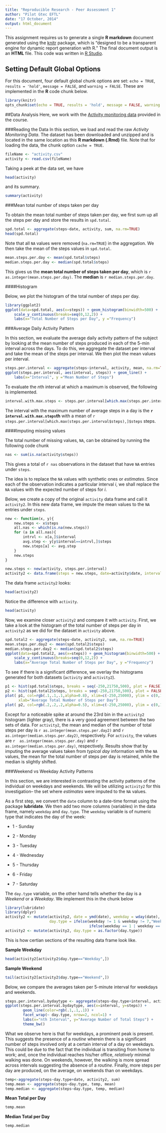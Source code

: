 ```yaml
---
title: "Reproducible Research - Peer Assessment 1"
author: "Pilot Gtec EFTL"
date: "17 October, 2014"
output: html_document
---
```


This assignment requires us to generate a single **R markdown** document generated using the [knitr][1] package, which is "designed to be a transparent engine for dynamic report generation with R." The final document output is an **HTML** file. This code was written in [R Studio][2].

[1]: http://yihui.name/knitr/ "knitr"
[2]: http://www.rstudio.com/ "R Studio"


## Setting Default Global Options
For this document, four default global chunk options are set: `echo = TRUE`, `results = 'hold'`, 
`message = FALSE`, and `warning = FALSE`. These are implemented in the **R** code chunk below.
```r
library(knitr)
opts_chunk$set(echo = TRUE, results = 'hold', message = FALSE, warning = FALSE)
```

##Data Analysis
Here, we work with the [Activity monitoring data][3] provided in the course.

[3]: https://d396qusza40orc.cloudfront.net/repdata%2Fdata%2Factivity.zip "Activity monitoring data" 

###Reading the Data
In this section, we load and read the raw *Activity Monitoring Data*. The dataset has been downloaded and unzipped and is located in the same location as this **R markdown (.Rmd)** file. Note that for loading the data, the chunk option `cache = TRUE`.

```r
fileName <- "activity.csv"
activity <- read.csv(fileName)
```

Taking a peek at the data set, we have

```r
head(activity)
```

and its summary.


```r
summary(activity)
```


###Mean total number of steps taken per day

To obtain the mean total number of steps taken per day, we first sum up all the steps per day and store the results in `spd.total`. 

```r
spd.total <- aggregate(steps~date, activity, sum, na.rm=TRUE)
head(spd.total)
```

Note that all `NA` values were removed (`na.rm=TRUE`) in the aggregation. We then take the mean of the steps values in `spd.total`. 

```r
mean.steps.per.day <- mean(spd.total$steps)
median.steps.per.day <- median(spd.total$steps)
```

This gives us the **mean total number of steps taken per day**, which is `r as.integer(mean.steps.per.day)`. The **median** is `r median.steps.per.day`.

####Histogram

Below, we plot the histogram of the total number of steps per day.

```r
library(ggplot2)
ggplot(data=spd.total, aes(x=steps)) + geom_histogram(binwidth=500) +
    scale_y_continuous(breaks=seq(0,12,2)) +
    labs(x="Total Number of Steps per Day", y ="Frequency")
```


###Average Daily Activity Pattern

In this section, we evaluate the average daily activity pattern of the subject by looking at the mean number of steps produced in each of the 5-min interval across the days. To do this, we aggregate the dataset per interval and take the mean of the steps per interval. We then plot the mean values per interval.

```r
steps.per.interval <- aggregate(steps~interval, activity, mean, na.rm=TRUE)
ggplot(steps.per.interval, aes(interval, steps)) + geom_line() +
    labs(x="Interval", y ="Mean Number of Steps") 
```

To evaluate the $n$th interval at which a maximum is observed, the following is implemented.

```r
interval.with.max.steps <- steps.per.interval[which.max(steps.per.interval$steps),]$interval
```

The interval with the maximum number of average steps in a day is the **`r interval.with.max.steps`th** with a mean of `r steps.per.interval[which.max(steps.per.interval$steps),]$steps` steps.

####Imputing missing values

The total number of missing values, `NA`, can be obtained by running the following code chunk

```r
nas <- sum(is.na(activity$steps))
```

This gives a total of `r nas` observations in the dataset that have `NA` entries under `steps`.

The idea is to replace the `NA` values with synthetic ones or *estimates*. Since each of the observation indicates a particular interval *i*, we shall replace the `NA` values with the expected number of steps for *i*. 

Below, we create a copy of the original `activity` data frame and call it `activity2`. In this new data frame, we impute the mean values to the `NA` entries under `steps`.

```r
new <- function(x, y){
    new.steps <- x$steps
    all.nas <- which(is.na(new.steps))
    for (a in all.nas){
        intrvl <- x[a,]$interval
        avg.step <- y[y$interval==intrvl,]$steps  
        new.steps[a] <- avg.step
    }
    new.steps
}

new.steps <- new(activity, steps.per.interval)
activity2 <- data.frame(steps = new.steps, date=activity$date, interval=activity$interval)
```

The data frame `activity2` looks:

```r
head(activity2)
```

Notice the difference with `activity`.

```r
head(activity)
```

Now, we examine closer `activity2` and compare it with `activity`. First, we take a look at the histogram of the total number of steps per day in `activity2` as we did for the dataset in `activity` above.

```r
spd.total2 <- aggregate(steps~date, activity2, sum, na.rm=TRUE)
mean.steps.per.day2 <- mean(spd.total2$steps)
median.steps.per.day2 <- median(spd.total2$steps)
ggplot(data=spd.total2, aes(x=steps)) + geom_histogram(binwidth=500) + 
    scale_y_continuous(breaks=seq(0,12,2)) +
    labs(x="Average Total Number of Steps per Day", y ="Frequency")
```

To see if there is a significant difference, we overlay the histograms generated for both datasets (`activity` and `activity2`).

```r
p1 <- hist(spd.total$steps, breaks = seq(-250,21750,500), plot = FALSE)
p2 <- hist(spd.total2$steps, breaks = seq(-250,21750,500), plot = FALSE)
plot( p1, col=rgb(.1,.1,.1,alpha=0.8), xlim=c(-250,25000), ylim = c(0,12), main = "", 
      xlab="Average Total Number of Steps per Day")
plot( p2, col=rgb(.2,.2,.2,alpha=0.5), xlim=c(-250,25000), ylim = c(0,12), add=T)
```

Except for a noticeable spike at around the 23rd bin in the `activity2` histogram (lighter gray), there is a very good agreement between the two sets of data. For `activity2`, the mean and median of the number of total steps per day is `r as.integer(mean.steps.per.day2)` and `r  as.integer(median.steps.per.day2)`, respectively. For `activity`, the values are `r  as.integer(mean.steps.per.day)` and `r  as.integer(median.steps.per.day)`, respectively. Results show that by imputing the average values taken from *typical day* information with the `NA` values, the mean for the total number of steps per day is retained, while the median is slightly shifted.

###Weekend vs Weekday Activity Patterns

In this section, we are interested in contrasting the activity patterns of the individual on weekdays and weekends.
We will be utilizing `activity2` for this investigation-- the set where *estimates* were imputed to the `NA` values. 

As a first step, we convert the `date` column to a date-time format using the package **lubridate**. We then add two more columns (variables) in the data frame, namely `weekday` and `day.type`. The `weekday` variable is of numeric type that indicates the day of the week:

- 1 - Sunday

- 2 - Monday

- 3 - Tuesday

- 4 - Wednesday

- 5 - Thursday

- 6 - Friday

- 7 - Saturday

The `day.type` variable, on the other hamd tells whether the day is a *Weekend* or a *Weekday*. We implement this in the chunk below

```r
library(lubridate)
library(dplyr)
activity2 <- mutate(activity2, date = ymd(date), weekday = wday(date), 
                    day.type = ifelse(weekday != 1 & weekday != 7,"Weekday", 
                                      ifelse(weekday == 1 | weekday == 7, "Weekend", NA)))
activity2 <- mutate(activity2, day.type = as.factor(day.type))
```

This is how certian sections of the resulting data frame look like.

**Sample Weekday**
```r
head(activity2[activity2$day.type=="Weekday",])
```

**Sample Weekend**
```r
tail(activity2[activity2$day.type=="Weekend",])
```

Below, we compare the averages taken per 5-minute interval for weekdays and weekends.

```r
steps.per.interval.bydaytype <- aggregate(steps~day.type+interval, activity2, mean, na.rm=TRUE)
ggplot(steps.per.interval.bydaytype, aes(x=interval, y=steps)) + 
        geom_line(color=rgb(.1,.1,.1)) + 
        facet_wrap(~ day.type, nrow=2, ncol=1) +
        labs(x="nth Interval", y="Average Number of Total Steps") +
        theme_bw()
```

What we observe here is that for weekdays, a prominent peak is present. This suggests the presence of a *routine* wherein there is a significant number of steps involved only at a certain interval of a day on weekdays. This could be due to the fact that the individual is transiting from home to work; and, once the individual reaches his/her office, *relatively* minimal walking was done.  On weekends, however, the walking is more spread across intervals suggesting the absence of a *routine*. Finally, more steps per day are produced, on the average, on weekends than on weekdays.

```r
temp<-aggregate(steps~day.type+date, activity2, sum)
temp.mean <- aggregate(steps~day.type, temp, mean)
temp.median <- aggregate(steps~day.type, temp, median)
```

**Mean Total per Day**
```r
temp.mean
```

**Median Total per Day**
```r
temp.median
```


